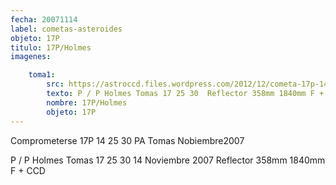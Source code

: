 ```yaml
---
fecha: 20071114
label: cometas-asteroides
objeto: 17P
titulo: 17P/Holmes
imagenes:

	toma1:
		src: https://astroccd.files.wordpress.com/2012/12/cometa-17p-14-nobiembre2007-25-tomas-30s-pa.jpg
		texto: P / P Holmes Tomas 17 25 30  Reflector 358mm 1840mm F + CCD
		nombre: 17P/Holmes
		objeto: 17P
---
```


<Imagen src="https://astroccd.files.wordpress.com/2012/12/cometa-17p-14-nobiembre2007-25-tomas-30s-pa.jpg" />

Comprometerse 17P 14 25 30 PA Tomas Nobiembre2007

P / P Holmes Tomas 17 25 30 14 Noviembre 2007 Reflector 358mm 1840mm F + CCD